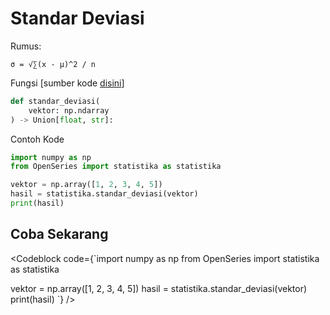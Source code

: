 
# Standar Deviasi

Rumus:

```
σ = √∑(x - μ)^2 / n
```

Fungsi [sumber kode [disini](https://github.com/bellshade/OpenSeries/blob/main/OpenSeries/statistika.py#L27)]

```python
def standar_deviasi(
    vektor: np.ndarray
) -> Union[float, str]:
```

Contoh Kode

```python
import numpy as np
from OpenSeries import statistika as statistika

vektor = np.array([1, 2, 3, 4, 5])
hasil = statistika.standar_deviasi(vektor)
print(hasil)
```

## Coba Sekarang

<Codeblock code={`import numpy as np
from OpenSeries import statistika as statistika

vektor = np.array([1, 2, 3, 4, 5])
hasil = statistika.standar_deviasi(vektor)
print(hasil)
`} />
